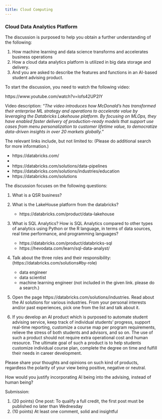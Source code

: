 ```yaml
---
title: Cloud Computing
---
```


### Cloud Data Analytics Platform

The discussion is purposed to help you obtain a further understanding of the following:

1.  How machine learning and data science transforms and accelerates business operations
2.  How a cloud data analytics platform is utilized in big data storage and delivery.
3.  And you are asked to describe the features and functions in an AI-based student advising product.

To start the discussion, you need to watch the following video:

https://www.youtube.com/watch?v=lofs42UP2IY

Video description: *"The video introduces how McDonald's has transformed their enterprise ML strategy and operations to accelerate value by leveraging the Databricks Lakehouse platform. By focusing on MLOps, they have enabled faster delivery of production-ready models that support use cases from menu personalization to customer lifetime value, to democratize data-driven insights in over 20 markets globally."*

The relevant links include, but not limited to: (Please do additional search for more information.)

-   https://databricks.com/
-   
-   https://databricks.com/solutions/data-pipelines
-   https://databricks.com/solutions/industries/education
-   https://databricks.com/solutions

The discussion focuses on the following questions:

1.  What is a QSR business?
2.  What is the LakeHouse platform from the databricks?

    -   https://databricks.com/product/data-lakehouse

3.  What is SQL Analytics? How is SQL Analytics compared to other types of analytics using Python or the R language, in terms of data sources, real time performance, and programming languages?

    -   https://databricks.com/product/databricks-sql
    -   https://hevodata.com/learn/sql-data-analyst/

4.  Talk about the three roles and their responsibility: (https://databricks.com/solutions#by-role)

    -   data engineer
    -   data scientist
    -   machine learning engineer (not included in the given link. please do a search.)

5.  Open the page https://databricks.com/solutions/industries. Read about the AI solutions for various industries. From your personal interests and/or past experiences, pick one from the list and talk about it.

<!--
One very interesting use of Lakehouse from Databricks that I was previously unaware of was its utilization in the NASDAQ data link. The US stock market is a massive entity in the global economy and as such they have to deal with massive amounts of data that have very powerful implications if misunderstood. The NASDAQ does so far as to pass on some of their analytic findings to the open market to help maintain a healthy trading space which I think is very fascinating.
-->

6.  If you develop an AI product which is purposed to automate student advising service, keep track of individual students' progress, support real-time reporting, customize a course map per program requirements, relieve the stress of both students and advisors, and so on. The use of such a product should not require extra operational cost and human resource. The ultimate goal of such a product is to help students customize individual course plan, complete the degree on time and fulfill their needs in career development.

Please share your thoughts and opinions on such kind of products, regardless the polarity of your view being positive, negative or neutral.

How would you justify incorporating AI being into the advising, instead of human being?

<!--
I feel like the use of AI in this case is not only a benefit but also inevitably on some level. I see most AI applications in the future working in concert with humans to cut down on our workloads while also resulting in higher productivity. I feel like this hypothetical advising system could try to generate schedules and make student recommendations and that human advisors could check the final AI derived recommendations before sending them out. That way human advisors are doing less work and the AI can potentially generate schedules that better match student experiences and expectations.
-->

Submission:

1.  (20 points) One post: To qualify a full credit, the first post must be published no later than Wednesday
2.  (10 points) At least one comment, solid and insightful

<!--
Thank you for contributing to the ongoing forum! I am glad to read from your posts that most of us believes that AI is unavoidable and we must learn to embrace it regardless. However, from the other perspective, many of non-technical issues significantly impact the actual uses of software products. A poorly-designed system or intelligent product could possibly be a disaster rather than a booster helping us reduce the logistics burden, regardless of its speed and capacity. Especially, it often happens when systems analysts and designers lack firsthand field-relevant experience of what an easy-to-use system is like, how to eliminate unnecessary data transfer and communication for lesser logistics and streamline workflows, and what data should be properly collected and integrated without loss of integrity, and how to ensure data consistency. Technology is powerful while it is not a panacea.
-->

```{=html}
<!--
Data engineer: someone who handles raw unprocessd data, develops, constructs, tests and maintains architectures, such as databases and large-scale processing systems. 
machine learning engineer: who focuses on researching, building and designing self-running artificial intelligence (AI) systems to automate predictive models

Perhaps the most popular use for SQL today is as a base infrastructure to build its easy-to-use dashboards along with reporting tools, or what is called SQL for data analytics. Because it is so easy to communicate complex instructions to databases and manipulate data in seconds, SQL makes intuitive dashboards that can display data in a variety of ways. Moreover, SQL is an excellent tool to build data warehouses due to its easy accessibility, clear organization, and ability to interact effectively. 

SQL Analytics refers to the ability for a database to interact with multiple databases at once, as well as its use of relational databases to gather analytic data. Products such as Hevo allow for this analysis to take place in a single cloud platform by integrating popular languages, interfaces, libraries and connectors. The benefits of this approach is that it can be baked into the database itself and be fully automated. Additionally, products like Hevo allow for real time data collection and analysis and therefore cut down on the amount of time needed to do analysis as compared to having to export to Python or R.
-->
```

<!--
Databrick is web-based platform for cloud data analytics, created by Apache Spark. Simply it provides an online environment where external data can be imported, transformed, queried and analyzed and run machine learning functions. It supports all the major languages for analysis and machine learning, IPython notebook, Scala, R, Java, and SQL. (Apache Spark is an open-source distributed data analytics engine for large-scale read-only data processing. It was developed in 2012 and written in Scala language.) `lakehouse` is a compound word implying data warehouse and data lake. A data lake is a term for a place where everything is raw, unprocessed and unrefined. The data in a warehouse can be transformed and partially processed. To put it simple, databrick allows us to in a web browser, connect to our own cloud data storage, pull data to a GUI-based workplace, query data sets directly with standard SQL or use product connectors to integrate directly with business intelligence tools like Tableau, and use the language of our choice to analyze data and do many other things.

A little note regarding the responsibility of three roles, data engineer, data scientist and machine learning engineer. Theoretically, three roles are located somewhere in a data pipeline with two ends, back and front.

Data engineer works in a lower level than the two other roles, for raw data handling, data migration, data reshaping, data integration, ETL or ELT and so on. Data scientist is somehow between data engineer and machine learning engineer. The role is application-based; the job expectation cover all the job responsibilities from various traditional analysis-related roles-data analyst, business analyst, business intelligence analyst, data mining worker or analyst to name a few. Data scientist needs communication skills to be an intermediate role in a project, with data engineer, machine learning engineer and Product Manager (a person identifying new requirements and products by `studying` customers to boost business growth.).  Machine learning engineer is sitting in the other end for development and supposed to be more research-flavored.  ML engineer designs, tunes, optimizes and develops a machine learning algorithm. So it mostly requires a graduate-level degree.

But the boundary between data scientist and machine learning engineer is always blurry.

(We tend to create too many terms and each discipline coins their own terms. It can cause a great level of overlapping and partial redundancy on defining things. `Aha! You mean the same thing.`)

Data engineer has privileges of accessing raw data, and is responsible for data creation, data integration and fusion. `Data/information fusion is the process of integrating multiple data sources to produce more consistent, accurate, and useful information than that provided by any individual data source.` Data fusion/integration shares the same idea underlying a machine learning technique, ensemble learning. An ensembler consolidates power of individuals, either heterogeneous or homogeneous, into a stronger one.  For instance, the random forest algorithm merges/integrates individual predictions from a collection of decision trees. In short, data engineer is more like an electrical engineer than computer scientist. 

Who would be responsible for put everything into production, perform testing and deployment? In a small company, a person may have to take the responsibilities of all the `theoretical` roles. The more, the better. And nowadays, we must be a lifelong learner, and take the time.

Please continue to share your thoughts and offer peer support on the forum. 
-->
